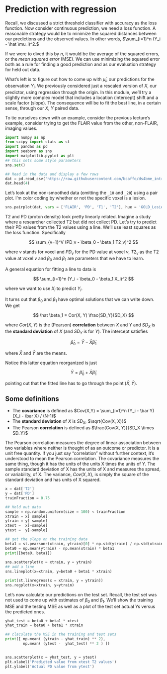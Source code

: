 # Prediction with regression

Recall, we discussed a strict threshold classifier with accuracy as
the loss function. Now consider continuous prediction, we need a loss
function. A reasonable strategy would be to minimize the squared
distances between our predictions and the observed values. In other
words, $\sum_{i=1}^n (Y_i - \hat \mu_i)^2.$

If we were to dived this by $n$, it would be the average of the
squared errors, or the *mean squared error* (MSE). We can use
minimizing the squared error both as a rule for finding a good
prediction and as our evaluation strategy for held out data.

What's left is to figure out how to come up with $\hat \mu_i$, our
predictions for the observation $Y_i$. We previously considered just a
rescaled version of $X$, our predictor, using regression through the
origin. In this module, we'll try a slightly more complex model that
includes a location (intercept) shift and a scale factor (slope). The
consequence will be to fit the best line, in a certain sense, through
our $X$, $Y$ paired data.

To tie ourselves down with an example, consider the previous lecture's
example, consider trying to get the FLAIR value from the other,
non-FLAIR, imaging values.

```python
import numpy as np
from scipy import stats as st
import pandas as pd
import seaborn as sns
import matplotlib.pyplot as plt
## this sets some style parameters
sns.set()

## Read in the data and display a few rows
dat = pd.read_csv("https://raw.githubusercontent.com/bcaffo/ds4bme_intro/master/data/oasis.csv")
dat.head(4) 
```

Let's look at the non-smoothed data (omitting the `_10` and `_20`)
using a pair plot. I'm color coding by whether or not the specific
voxel is a lesion.

```python
sns.pairplot(dat, vars = ['FLAIR', 'PD', 'T1', 'T2'], hue = 'GOLD_Lesions');
```

T2 and PD (proton density) look pretty linearly related. Imagine a
study where a researcher collected T2 but did not collect PD. Let's
try to predict their PD values from the T2 values using a line. We'll
use least squares as the loss function. Specifically

$$
\sum_{v=1}^V (PD_v - \beta_0 - \beta_1 T2_v)^2
$$

where $v$ stands for voxel and $PD_v$ for the PD value at voxel $v$,
$T2_v$ as the T2 value at voxel $v$ and $\beta_0$ and $\beta_1$ are
parameters that we have to learn.

A general equation for fitting a line to data is

$$
\sum_{i=1}^n (Y_i - \beta_0 - \beta_1 X_i)^2
$$

where we want to use $X_i$ to predict $Y_i$. 

It turns out that $\beta_0$ and $\beta_1$ have optimal solutions that
we can write down. We get

$$
\hat \beta_1 = Cor(X, Y) \frac{SD_Y}{SD_X}
$$

where $Cor(X, Y)$ is the (Pearson) **correlation** between $X$ and $Y$
and $SD_X$ is the **standard deviation** of $X$ (and $SD_Y$ is for
$Y$). The intercept satisfies

$$
\hat \beta_0 = \bar Y - \bar X \hat \beta_1
$$

where $\bar X$ and $\bar Y$ are the means. 

Notice this latter equation reorganized is just

$$
\bar Y = \hat \beta_0 + \bar X \hat \beta_1
$$

pointing out that the fitted line has to go through the point $(\bar X, \bar Y)$. 

## Some definitions
* The **covariance** is defined as  $Cov(X,Y) = \sum_{i=1}^n (Y_i - \bar Y) (X_i - \bar X) / (N-1)$
* The **standard deviation** of $X$ is $SD_X$, $\sqrt{Cov(X, X)}$
* The Pearson **correlation** is defined as $\frac{Cov(X, Y)}{SD_X \times SD_Y}$

The Pearson correlation measures the degree of linear association
between two variables where neither is thought of as an outcome or
predictor. It is a unit free quantity. If you just say "correlation"
without further context, it's understood to mean the Pearson
correlation. The covariance measures the same thing, though it has the
units of the units X times the units of Y. The sample standard
deviation of X has the units of X and measures the spread, or
variability, of X. The variance, $Cov(X, X)$, is simply the square of
the standard deviation and has units of X squared.

```python
x = dat['T2']
y = dat['PD']
trainFraction = 0.75

## Hold out data
sample = np.random.uniform(size = 100) < trainFraction
xtrain = x[ sample]
ytrain = y[ sample]
xtest =  x[~sample]
ytest =  y[~sample]

## get the slope on the training data
beta1 = st.pearsonr(xtrain, ytrain)[0] * np.std(ytrain) / np.std(xtrain)
beta0 = np.mean(ytrain) - np.mean(xtrain) * beta1
print([beta0, beta1])
 
sns.scatterplot(x = xtrain, y = ytrain)
## add a line
sns.lineplot(x=xtrain, y=beta0 + beta1 * xtrain)
```

```python
print(st.linregress(x = xtrain, y = ytrain))
sns.regplot(x=xtrain, y=ytrain)
```

Let's now calculate our predictions on the test set. Recall, the test
set was not used to come up with estimates of $\beta_0$ and
$\beta_1$. We'll show the training MSE and the testing MSE as well as
a plot of the test set actual Ys versus the predicted ones.

```python
yhat_test = beta0 + beta1 * xtest
yhat_train = beta0 + beta1 * xtrain

## claculate the MSE in the training and test sets
print([ np.mean( (ytrain - yhat_train) ** 2), 
        np.mean( (ytest -  yhat_test) ** 2 ) ])

 
sns.scatterplot(x = yhat_test, y = ytest)
plt.xlabel('Predicted value from xtest T2 values')
plt.ylabel('Actual PD value from ytest')


```

